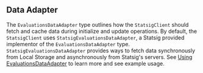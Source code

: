 ## Data Adapter

The `EvaluationsDataAdapter` type outlines how the `StatsigClient` should fetch and cache data during initialize and update operations.
By default, the `StatsigClient` uses `StatsigEvaluationsDataAdapter`, a Statsig provided implementor of the `EvaluationsDataAdapter` type. `StatsigEvaluationsDataAdapter`
provides ways to fetch data synchronously from Local Storage and asynchronously from Statsig's servers.
See [Using EvaluationsDataAdapter](/client/javascript/using-evaluations-data-adapter) to learn more and see example usage.
